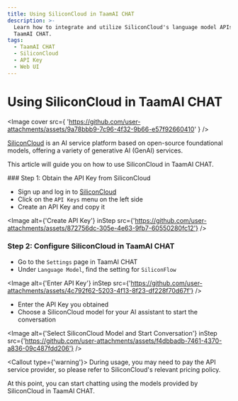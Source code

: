 ```yaml
---
title: Using SiliconCloud in TaamAI CHAT
description: >-
  Learn how to integrate and utilize SiliconCloud's language model APIs in
  TaamAI CHAT.
tags:
  - TaamAI CHAT
  - SiliconCloud
  - API Key
  - Web UI
---
```

# Using SiliconCloud in TaamAI CHAT

<Image
cover
src={
'https://github.com/user-attachments/assets/9a78bbb9-7c96-4f32-9b66-e57f92660410'
}
/>

[SiliconCloud](https://siliconflow.cn/) is an AI service platform based on open-source foundational models, offering a variety of generative AI (GenAI) services.

This article will guide you on how to use SiliconCloud in TaamAI CHAT.

<Steps>
### Step 1: Obtain the API Key from SiliconCloud

- Sign up and log in to [SiliconCloud](https://cloud.siliconflow.cn/account/ak)
- Click on the `API Keys` menu on the left side
- Create an API Key and copy it

<Image
alt={'Create API Key'}
inStep
src={'https://github.com/user-attachments/assets/872756dc-305e-4e63-9fb7-60550280fc12'}
/>

### Step 2: Configure SiliconCloud in TaamAI CHAT

- Go to the `Settings` page in TaamAI CHAT
- Under `Language Model`, find the setting for `SiliconFlow`

<Image
alt={'Enter API Key'}
inStep
src={'https://github.com/user-attachments/assets/4c792f62-5203-4f13-8f23-df228f70d67f'}
/>

- Enter the API Key you obtained
- Choose a SiliconCloud model for your AI assistant to start the conversation

<Image
alt={'Select SiliconCloud Model and Start Conversation'}
inStep
src={'https://github.com/user-attachments/assets/f4dbbadb-7461-4370-a836-09c487fdd206'}
/>

<Callout type={'warning'}>
During usage, you may need to pay the API service provider, so please refer to SiliconCloud's relevant pricing policy.
</Callout>

</Steps>

At this point, you can start chatting using the models provided by SiliconCloud in TaamAI CHAT.

